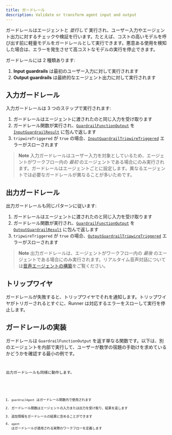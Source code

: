 ```yaml
---
title: ガードレール
description: Validate or transform agent input and output
---
```



ガードレールはエージェントと _並行して_ 実行され、ユーザー入力やエージェント出力に対するチェックや検証を行います。たとえば、コストの高いモデルを呼び出す前に軽量モデルをガードレールとして実行できます。悪意ある使用を検知した場合は、エラーを発生させて高コストなモデルの実行を停止できます。

ガードレールには 2 種類あります:

1. **Input guardrails** は最初のユーザー入力に対して実行されます
2. **Output guardrails** は最終的なエージェント出力に対して実行されます

## 入力ガードレール

入力ガードレールは 3 つのステップで実行されます:

1. ガードレールはエージェントに渡されたのと同じ入力を受け取ります
2. ガードレール関数が実行され、[`GuardrailFunctionOutput`](/openai-agents-js/openai/agents/interfaces/guardrailfunctionoutput) を [`InputGuardrailResult`](/openai-agents-js/openai/agents/interfaces/inputguardrailresult) に包んで返します
3. `tripwireTriggered` が `true` の場合、[`InputGuardrailTripwireTriggered`](/openai-agents-js/openai/agents/classes/inputguardrailtripwiretriggered) エラーがスローされます

> **Note**
> 入力ガードレールはユーザー入力を対象としているため、エージェントがワークフロー内の _最初_ のエージェントである場合にのみ実行されます。ガードレールはエージェントごとに設定します。異なるエージェントでは必要なガードレールが異なることが多いためです。

## 出力ガードレール

出力ガードレールも同じパターンに従います:

1. ガードレールはエージェントに渡されたのと同じ入力を受け取ります
2. ガードレール関数が実行され、[`GuardrailFunctionOutput`](/openai-agents-js/openai/agents/interfaces/guardrailfunctionoutput) を [`OutputGuardrailResult`](/openai-agents-js/openai/agents/interfaces/outputguardrailresult) に包んで返します
3. `tripwireTriggered` が `true` の場合、[`OutputGuardrailTripwireTriggered`](/openai-agents-js/openai/agents/classes/outputguardrailtripwiretriggered) エラーがスローされます

> **Note**
> 出力ガードレールは、エージェントがワークフロー内の _最後_ のエージェントである場合にのみ実行されます。リアルタイム音声対話については[音声エージェントの構築](/openai-agents-js/ja/guides/voice-agents/build#guardrails)をご覧ください。

## トリップワイヤ

ガードレールが失敗すると、トリップワイヤでそれを通知します。トリップワイヤがトリガーされるとすぐに、Runner は対応するエラーをスローして実行を停止します。

## ガードレールの実装

ガードレールは `GuardrailFunctionOutput` を返す単なる関数です。以下は、別のエージェントを内部で実行して、ユーザーが数学の宿題の手助けを求めているかどうかを確認する最小の例です。

<Code
  lang="typescript"
  code={inputGuardrailExample}
  title="入力ガードレールの例"
/>

出力ガードレールも同様に動作します。

<Code
  lang="typescript"
  code={outputGuardrailExample}
  title="出力ガードレールの例"
/>

1. `guardrailAgent` はガードレール関数内で使用されます
2. ガードレール関数はエージェントの入力または出力を受け取り、結果を返します
3. 追加情報をガードレールの結果に含めることができます
4. `agent` はガードレールが適用される実際のワークフローを定義します
